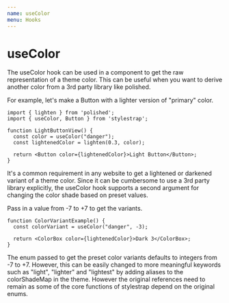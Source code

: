 ```yaml
---
name: useColor
menu: Hooks
---
```



# useColor

The useColor hook can be used in a component to get the raw representation of a theme color.
This can be useful when you want to derive another color from a 3rd party library like polished.

For example, let's make a Button with a lighter version of "primary" color.

<Preview>
  <ButtonColor />
</Preview>

```
import { lighten } from 'polished';
import { useColor, Button } from 'stylestrap';

function LightButtonView() {
  const color = useColor("danger");
  const lightenedColor = lighten(0.3, color);

  return <Button color={lightenedColor}>Light Button</Button>;
}
```

It's a common requirement in any website to get a lightened or darkened variant
of a theme color. Since it can be cumbersome to use a 3rd party library explicitly,
the useColor hook supports a second argument for changing the color shade based on
preset values.

Pass in a value from -7 to +7 to get the variants.

<Preview>
  <ButtonColorVariants />
</Preview>

```
function ColorVariantExample() {
  const colorVariant = useColor("danger", -3);

  return <ColorBox color={lightenedColor}>Dark 3</ColorBox>;
}
```

<InfoCard>
  The enum passed to get the preset color variants defaults to integers from -7 to +7.
  However, this can be easily changed to more meaningful keywords such as "light", "lighter" and "lightest"
  by adding aliases to the colorShadeMap in the theme. However the original references need to remain
  as some of the core functions of stylestrap depend on the original enums.
</InfoCard>

